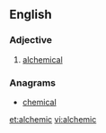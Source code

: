==English==

===Adjective===
{{en-adj|-}}

# [[alchemical]]

===Anagrams===
* [[chemical#English|chemical]]

[[et:alchemic]]
[[vi:alchemic]]